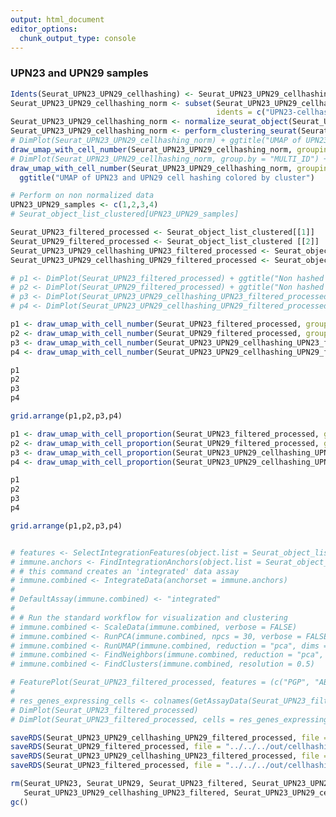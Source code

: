 ```yaml
---
output: html_document
editor_options: 
  chunk_output_type: console
---
```


### UPN23 and UPN29 samples

```r
Idents(Seurat_UPN23_UPN29_cellhashing) <- Seurat_UPN23_UPN29_cellhashing$MULTI_ID
Seurat_UPN23_UPN29_cellhashing_norm <- subset(Seurat_UPN23_UPN29_cellhashing, 
                                              idents = c("UPN23-cellhashing", "UPN29-cellhashing"))
Seurat_UPN23_UPN29_cellhashing_norm <- normalize_seurat_object(Seurat_UPN23_UPN29_cellhashing_norm)
Seurat_UPN23_UPN29_cellhashing_norm <- perform_clustering_seurat(Seurat_UPN23_UPN29_cellhashing_norm)
# DimPlot(Seurat_UPN23_UPN29_cellhashing_norm) + ggtitle("UMAP of UPN23 and UPN29 cell hashing colored by cluster")
draw_umap_with_cell_number(Seurat_UPN23_UPN29_cellhashing_norm, grouping = "seurat_clusters") + ggtitle("UMAP of UPN23 and UPN29 cell hashing colored by cluster")
# DimPlot(Seurat_UPN23_UPN29_cellhashing_norm, group.by = "MULTI_ID") + ggtitle("UMAP of UPN23 and UPN29 cell hashing colored by samples")
draw_umap_with_cell_number(Seurat_UPN23_UPN29_cellhashing_norm, grouping = "MULTI_ID") + 
  ggtitle("UMAP of UPN23 and UPN29 cell hashing colored by cluster")
```

```r
# Perform on non normalized data
UPN23_UPN29_samples <- c(1,2,3,4)
# Seurat_object_list_clustered[UPN23_UPN29_samples]

Seurat_UPN23_filtered_processed <- Seurat_object_list_clustered[[1]]
Seurat_UPN29_filtered_processed <- Seurat_object_list_clustered [[2]]
Seurat_UPN23_UPN29_cellhashing_UPN23_filtered_processed <- Seurat_object_list_clustered[[3]]
Seurat_UPN23_UPN29_cellhashing_UPN29_filtered_processed <- Seurat_object_list_clustered[[4]]

# p1 <- DimPlot(Seurat_UPN23_filtered_processed) + ggtitle("Non hashed UPN23")
# p2 <- DimPlot(Seurat_UPN29_filtered_processed) + ggtitle("Non hashed UPN29")
# p3 <- DimPlot(Seurat_UPN23_UPN29_cellhashing_UPN23_filtered_processed) + ggtitle("Hashed UPN23")
# p4 <- DimPlot(Seurat_UPN23_UPN29_cellhashing_UPN29_filtered_processed) + ggtitle("Hashed UPN29")

p1 <- draw_umap_with_cell_number(Seurat_UPN23_filtered_processed, grouping = "seurat_clusters") + ggtitle("Non hashed UPN23")
p2 <- draw_umap_with_cell_number(Seurat_UPN29_filtered_processed, grouping = "seurat_clusters") + ggtitle("Non hashed UPN29")
p3 <- draw_umap_with_cell_number(Seurat_UPN23_UPN29_cellhashing_UPN23_filtered_processed, grouping = "seurat_clusters") + ggtitle("Hashed UPN23")
p4 <- draw_umap_with_cell_number(Seurat_UPN23_UPN29_cellhashing_UPN29_filtered_processed, grouping = "seurat_clusters") + ggtitle("Hashed UPN29")

p1
p2
p3
p4

grid.arrange(p1,p2,p3,p4)

p1 <- draw_umap_with_cell_proportion(Seurat_UPN23_filtered_processed, grouping = "seurat_clusters") + ggtitle("Non hashed UPN23")
p2 <- draw_umap_with_cell_proportion(Seurat_UPN29_filtered_processed, grouping = "seurat_clusters") + ggtitle("Non hashed UPN29")
p3 <- draw_umap_with_cell_proportion(Seurat_UPN23_UPN29_cellhashing_UPN23_filtered_processed, grouping = "seurat_clusters") + ggtitle("Hashed UPN23")
p4 <- draw_umap_with_cell_proportion(Seurat_UPN23_UPN29_cellhashing_UPN29_filtered_processed, grouping = "seurat_clusters") + ggtitle("Hashed UPN29")

p1
p2
p3
p4

grid.arrange(p1,p2,p3,p4)


# features <- SelectIntegrationFeatures(object.list = Seurat_object_list_clustered[UPN23_UPN29_samples])
# immune.anchors <- FindIntegrationAnchors(object.list = Seurat_object_list_clustered[UPN23_UPN29_samples], anchor.features = features)
# # this command creates an 'integrated' data assay
# immune.combined <- IntegrateData(anchorset = immune.anchors)
# 
# DefaultAssay(immune.combined) <- "integrated"
# 
# # Run the standard workflow for visualization and clustering
# immune.combined <- ScaleData(immune.combined, verbose = FALSE)
# immune.combined <- RunPCA(immune.combined, npcs = 30, verbose = FALSE)
# immune.combined <- RunUMAP(immune.combined, reduction = "pca", dims = 1:30)
# immune.combined <- FindNeighbors(immune.combined, reduction = "pca", dims = 1:30)
# immune.combined <- FindClusters(immune.combined, resolution = 0.5)
```

```r
# FeaturePlot(Seurat_UPN23_filtered_processed, features = (c("PGP", "ABCC1", "GSTK1", "BCL2", "CLIP1", "TGFB1", "LGALS9")))
# 
# res_genes_expressing_cells <- colnames(GetAssayData(Seurat_UPN23_filtered_processed, slot = "data")[,colSums(GetAssayData(Seurat_UPN23_filtered_processed, slot = "data")[c("PGP", "ABCC1", "GSTK1", "BCL2", "CLIP1", "TGFB1", "LGALS9", "CD34", "IL2RA"),])>1])
# DimPlot(Seurat_UPN23_filtered_processed)
# DimPlot(Seurat_UPN23_filtered_processed, cells = res_genes_expressing_cells)
```

```r
saveRDS(Seurat_UPN23_UPN29_cellhashing_UPN29_filtered_processed, file = "../../../out/cellhashing_vs_not_cellhashing/R_obj/UPN29_cellhashing_obj_processed.rds")
saveRDS(Seurat_UPN29_filtered_processed, file = "../../../out/cellhashing_vs_not_cellhashing/R_obj/UPN29_obj_processed.rds")
saveRDS(Seurat_UPN23_UPN29_cellhashing_UPN23_filtered_processed, file = "../../../out/cellhashing_vs_not_cellhashing/R_obj/UPN23_cellhashing_obj_processed.rds")
saveRDS(Seurat_UPN23_filtered_processed, file = "../../../out/cellhashing_vs_not_cellhashing/R_obj/UPN23_obj_processed.rds")
```

```r
rm(Seurat_UPN23, Seurat_UPN29, Seurat_UPN23_filtered, Seurat_UPN23_UPN29_cellhashing, Seurat_UPN23_UPN29_cellhashing_norm, Seurat_UPN23_UPN29_cellhashing_UPN23,
   Seurat_UPN23_UPN29_cellhashing_UPN23_filtered, Seurat_UPN23_UPN29_cellhashing_UPN29, Seurat_UPN23_UPN29_cellhashing_UPN29_filtered, Seurat_UPN29_filtered)
gc()
```